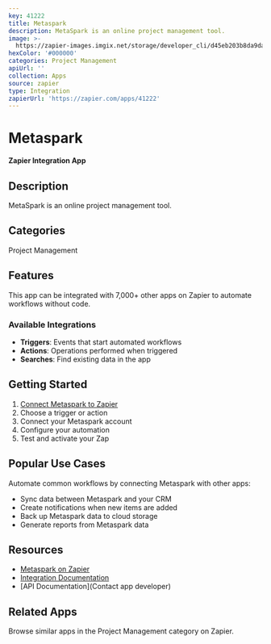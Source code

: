 ```yaml
---
key: 41222
title: Metaspark
description: MetaSpark is an online project management tool.
image: >-
  https://zapier-images.imgix.net/storage/developer_cli/d45eb203b8da9da875b2960bbc707223.png?auto=format%2Ccompress&ixlib=python-3.0.0&q=50
hexColor: '#000000'
categories: Project Management
apiUrl: ''
collection: Apps
source: zapier
type: Integration
zapierUrl: 'https://zapier.com/apps/41222'
---
```

# Metaspark

**Zapier Integration App**

## Description

MetaSpark is an online project management tool.

## Categories

Project Management

## Features

This app can be integrated with 7,000+ other apps on Zapier to automate workflows without code.

### Available Integrations

- **Triggers**: Events that start automated workflows
- **Actions**: Operations performed when triggered
- **Searches**: Find existing data in the app

## Getting Started

1. [Connect Metaspark to Zapier](https://zapier.com/apps/41222)
2. Choose a trigger or action
3. Connect your Metaspark account
4. Configure your automation
5. Test and activate your Zap

## Popular Use Cases

Automate common workflows by connecting Metaspark with other apps:

- Sync data between Metaspark and your CRM
- Create notifications when new items are added
- Back up Metaspark data to cloud storage
- Generate reports from Metaspark data

## Resources

- [Metaspark on Zapier](https://zapier.com/apps/41222)
- [Integration Documentation](https://zapier.com/apps/41222/integrations)
- [API Documentation](Contact app developer)

## Related Apps

Browse similar apps in the Project Management category on Zapier.
